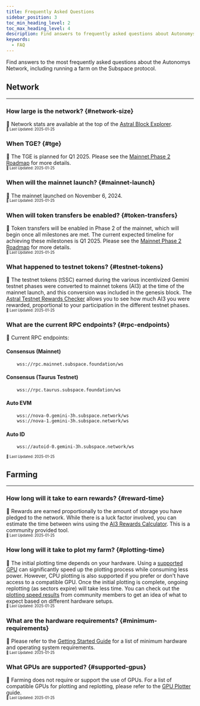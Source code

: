 ```yaml
---
title: Frequently Asked Questions
sidebar_position: 3
toc_min_heading_level: 2
toc_max_heading_level: 4
description: Find answers to frequently asked questions about Autonomys.
keywords:
  - FAQ
---
```




Find answers to the most frequently asked questions about the Autonomys Network, including running a farm on the Subspace protocol.

## Network<a id="network"></a>
---

### How large is the network? {#network-size}
📝 Network stats are available at the top of the [Astral Block Explorer](https://astral.autonomys.xyz/).  
<small><sub>📅 Last Updated: 2025-01-25</sub></small>

### When TGE? {#tge}
📝 The TGE is planned for Q1 2025. Please see the [Mainnet Phase 2 Roadmap](https://forum.autonomys.xyz/t/4667) for more details.  
<small><sub>📅 Last Updated: 2025-01-25</sub></small>

### When will the mainnet launch? {#mainnet-launch}
📝 The mainnet launched on November 6, 2024.  
<small><sub>📆 Last Updated: 2025-01-25</sub></small>

### When will token transfers be enabled? {#token-transfers}
📝 Token transfers will be enabled in Phase 2 of the mainnet, which will begin once all milestones are met. The current expected timeline for achieving these milestones is Q1 2025. Please see the [Mainnet Phase 2 Roadmap](https://forum.autonomys.xyz/t/4667) for more details.  
<small><sub>📅 Last Updated: 2025-01-25</sub></small>

### What happened to testnet tokens? {#testnet-tokens}
📝 The testnet tokens (tSSC) earned during the various incentivized Gemini testnet phases were converted to mainnet tokens (AI3) at the time of the mainnet launch, and this conversion was included in the genesis block. The [Astral Testnet Rewards Checker](https://astral.autonomys.xyz/mainnet/testnet-rewards) allows you to see how much AI3 you were rewarded, proportional to your participation in the different testnet phases.  
<small><sub>📅 Last Updated: 2025-01-25</sub></small>

### What are the current RPC endpoints? {#rpc-endpoints}
📝 Current RPC endpoints:

#### Consensus (Mainnet)
```
    wss://rpc.mainnet.subspace.foundation/ws
```

#### Consensus (Taurus Testnet)
```
    wss://rpc.taurus.subspace.foundation/ws
```

#### Auto EVM
```
    wss://nova-0.gemini-3h.subspace.network/ws
    wss://nova-1.gemini-3h.subspace.network/ws
```

#### Auto ID
```
    wss://autoid-0.gemini-3h.subspace.network/ws
``` 
<small><sub>📅 Last Updated: 2025-01-25</sub></small>


## Farming<a id="farming"></a>
---

### How long will it take to earn rewards? {#reward-time}
📝 Rewards are earned proportionally to the amount of storage you have pledged to the network. While there is a luck factor involved, you can estimate the time between wins using the [AI3 Rewards Calculator](https://ai3.farm/resources/rewards). This is a community provided tool.  
<small><sub>📅 Last Updated: 2025-01-25</sub></small>

### How long will it take to plot my farm? {#plotting-time}
📝 The initial plotting time depends on your hardware. Using a [supported GPU](/farming/guides/gpu-plotter) can significantly speed up the plotting process while consuming less power. However, CPU plotting is also supported if you prefer or don't have access to a compatible GPU. Once the initial plotting is complete, ongoing replotting (as sectors expire) will take less time. You can check out the [plotting speed results](https://ai3.farm/resources/plotting-speed) from community members to get an idea of what to expect based on different hardware setups.  
<small><sub>📅 Last Updated: 2025-01-25</sub></small>

### What are the hardware requirements? {#minimum-requirements}
📝 Please refer to the [Getting Started Guide](/farming/intro) for a list of minimum hardware and operating system requirements.  
<small><sub>📅 Last Updated: 2025-01-25</sub></small>

### What GPUs are supported? {#supported-gpus}
📝 Farming does not require or support the use of GPUs. For a list of compatible GPUs for plotting and replotting, please refer to the [GPU Plotter](/farming/guides/gpu-plotter) guide.  
<small><sub>📅 Last Updated: 2025-01-25</sub></small>